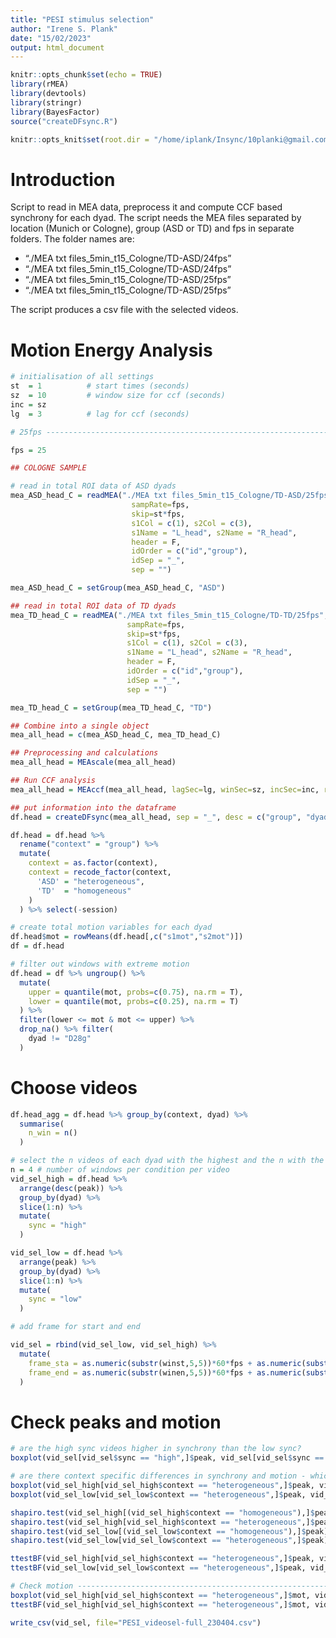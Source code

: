 ```yaml
---
title: "PESI stimulus selection"
author: "Irene S. Plank"
date: "15/02/2023"
output: html_document
---
```


```r
knitr::opts_chunk$set(echo = TRUE)
library(rMEA)
library(devtools)
library(stringr)
library(BayesFactor)
source("createDFsync.R")

knitr::opts_knit$set(root.dir = "/home/iplank/Insync/10planki@gmail.com/Google Drive/NEVIA/study_IMPAS/MEA_sync")

```

<style type="text/css">
.main-container {
  max-width: 1100px;
  margin-left: auto;
  margin-right: auto;
}
</style>

# Introduction

Script to read in MEA data, preprocess it and compute CCF based synchrony for each dyad. The script needs the MEA files separated by location (Munich or Cologne), group (ASD or TD) and fps in separate folders. The folder names are:

* "./MEA txt files_5min_t15_Cologne/TD-ASD/24fps"
* "./MEA txt files_5min_t15_Cologne/TD-ASD/24fps"
* "./MEA txt files_5min_t15_Cologne/TD-ASD/25fps"
* "./MEA txt files_5min_t15_Cologne/TD-ASD/25fps"

The script produces a csv file with the selected videos.

# Motion Energy Analysis

```r
# initialisation of all settings
st  = 1          # start times (seconds)
sz  = 10         # window size for ccf (seconds)
inc = sz
lg  = 3          # lag for ccf (seconds)

# 25fps -------------------------------------------------------------------

fps = 25

## COLOGNE SAMPLE

# read in total ROI data of ASD dyads
mea_ASD_head_C = readMEA("./MEA txt files_5min_t15_Cologne/TD-ASD/25fps",
                           sampRate=fps, 
                           skip=st*fps,
                           s1Col = c(1), s2Col = c(3), 
                           s1Name = "L_head", s2Name = "R_head", 
                           header = F,
                           idOrder = c("id","group"),
                           idSep = "_",
                           sep = "")

mea_ASD_head_C = setGroup(mea_ASD_head_C, "ASD")

## read in total ROI data of TD dyads
mea_TD_head_C = readMEA("./MEA txt files_5min_t15_Cologne/TD-TD/25fps",
                          sampRate=fps, 
                          skip=st*fps,
                          s1Col = c(1), s2Col = c(3), 
                          s1Name = "L_head", s2Name = "R_head", 
                          header = F,
                          idOrder = c("id","group"),
                          idSep = "_",
                          sep = "")

mea_TD_head_C = setGroup(mea_TD_head_C, "TD")

## Combine into a single object
mea_all_head = c(mea_ASD_head_C, mea_TD_head_C)

## Preprocessing and calculations
mea_all_head = MEAscale(mea_all_head)

## Run CCF analysis 
mea_all_head = MEAccf(mea_all_head, lagSec=lg, winSec=sz, incSec=inc, r2Z=T, ABS=T)

## put information into the dataframe 
df.head = createDFsync(mea_all_head, sep = "_", desc = c("group", "dyad", "session"), fps)

df.head = df.head %>%
  rename("context" = "group") %>%
  mutate(
    context = as.factor(context), 
    context = recode_factor(context, 
      'ASD' = "heterogeneous",
      'TD'  = "homogeneous"
    )
  ) %>% select(-session)

# create total motion variables for each dyad
df.head$mot = rowMeans(df.head[,c("s1mot","s2mot")])
df = df.head

# filter out windows with extreme motion 
df.head = df %>% ungroup() %>%
  mutate(
    upper = quantile(mot, probs=c(0.75), na.rm = T), 
    lower = quantile(mot, probs=c(0.25), na.rm = T)
  ) %>%
  filter(lower <= mot & mot <= upper) %>%
  drop_na() %>% filter(
    dyad != "D28g"
  )
```

# Choose videos

```r
df.head_agg = df.head %>% group_by(context, dyad) %>%
  summarise(
    n_win = n()
  )

# select the n videos of each dyad with the highest and the n with the lowest synchrony values (peak)
n = 4 # number of windows per condition per video
vid_sel_high = df.head %>%
  arrange(desc(peak)) %>% 
  group_by(dyad) %>%
  slice(1:n) %>%
  mutate(
    sync = "high"
  )

vid_sel_low = df.head %>%
  arrange(peak) %>% 
  group_by(dyad) %>%
  slice(1:n) %>%
  mutate(
    sync = "low"
  )

# add frame for start and end

vid_sel = rbind(vid_sel_low, vid_sel_high) %>%
  mutate(
    frame_sta = as.numeric(substr(winst,5,5))*60*fps + as.numeric(substr(winst,7,8))*fps,
    frame_end = as.numeric(substr(winen,5,5))*60*fps + as.numeric(substr(winen,7,8))*fps
  )

```

# Check peaks and motion

```r

# are the high sync videos higher in synchrony than the low sync?
boxplot(vid_sel[vid_sel$sync == "high",]$peak, vid_sel[vid_sel$sync == "low",]$peak)

# are there context specific differences in synchrony and motion - which we want to avoid!
boxplot(vid_sel_high[vid_sel_high$context == "heterogeneous",]$peak, vid_sel_high[vid_sel_high$context == "homogeneous",]$peak)
boxplot(vid_sel_low[vid_sel_low$context == "heterogeneous",]$peak, vid_sel_low[vid_sel_low$context == "homogeneous",]$peak)

shapiro.test(vid_sel_high[(vid_sel_high$context == "homogeneous"),]$peak)
shapiro.test(vid_sel_high[vid_sel_high$context == "heterogeneous",]$peak)
shapiro.test(vid_sel_low[(vid_sel_low$context == "homogeneous"),]$peak)
shapiro.test(vid_sel_low[vid_sel_low$context == "heterogeneous",]$peak)

ttestBF(vid_sel_high[vid_sel_high$context == "heterogeneous",]$peak, vid_sel_high[vid_sel_high$context == "homogeneous",]$peak, paired = F)
ttestBF(vid_sel_low[vid_sel_low$context == "heterogeneous",]$peak, vid_sel_low[vid_sel_low$context == "homogeneous",]$peak, paired = F)

# Check motion ------------------------------------------------------------
boxplot(vid_sel_high[vid_sel_high$context == "heterogeneous",]$mot, vid_sel_high[vid_sel_high$context == "homogeneous",]$mot)
ttestBF(vid_sel_high[vid_sel_high$context == "heterogeneous",]$mot, vid_sel_high[vid_sel_high$context == "homogeneous",]$mot, paired = F)

write_csv(vid_sel, file="PESI_videosel-full_230404.csv")

```